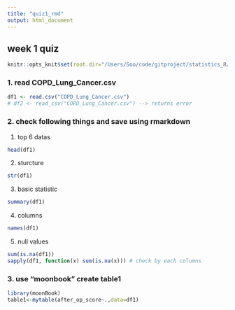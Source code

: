 ```yaml
---
title: "quiz1_rmd"
output: html_document
---
```

## week 1 quiz 
```r
knitr::opts_knit$set(root.dir="/Users/Soo/code/gitproject/statistics_R/materials/Week1/1주차 퀴즈", echo=TRUE)
```

### 1. read COPD_Lung_Cancer.csv

```r
df1 <- read.csv("COPD_Lung_Cancer.csv") 
# df2 <- read_csv("COPD_Lung_Cancer.csv") --> returns error
```

### 2. check following things and save using rmarkdown

1) top 6 datas
```r
head(df1)
```
2) sturcture
```r
str(df1)
```
3) basic statistic
```r
summary(df1)
```
4) columns
```r
names(df1)
```
5) null values
```r
sum(is.na(df1))
sapply(df1, function(x) sum(is.na(x))) # check by each columns
```

### 3. use "moonbook" create table1
```r
library(moonBook)
table1<-mytable(after_op_score~.,data=df1) 
```
